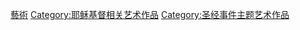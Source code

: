 [[Category:耶稣受难|藝術]]
[[Category:耶稣基督相关艺术作品|Category:耶稣基督相关艺术作品]]
[[Category:圣经事件主题艺术作品|Category:圣经事件主题艺术作品]]